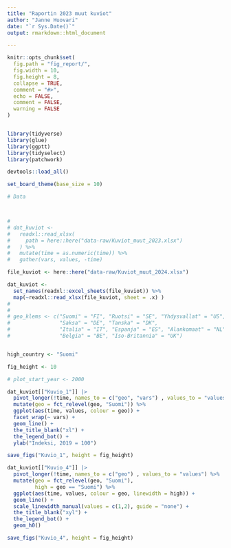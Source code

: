 ```yaml
---
title: "Raportin 2023 muut kuviot"
author: "Janne Huovari"
date: "`r Sys.Date()`"
output: rmarkdown::html_document

---
```


```r

knitr::opts_chunk$set(
  fig.path = "fig_report/",
  fig.width = 10,
  fig.height = 8,
  collapse = TRUE,
  comment = "#>", 
  echo = FALSE, 
  comment = FALSE, 
  warning = FALSE
)


library(tidyverse)
library(glue)
library(ggptt)
library(tidyselect)
library(patchwork)

devtools::load_all()

set_board_theme(base_size = 10)

# Data



# 
# dat_kuviot <-
#   readxl::read_xlsx(
#     path = here::here("data-raw/Kuviot_muut_2023.xlsx")
#   ) %>%
#   mutate(time = as.numeric(time)) %>%
#   gather(vars, values, -time)

file_kuviot <- here::here("data-raw/Kuviot_muut_2024.xlsx")

dat_kuviot <-
  set_names(readxl::excel_sheets(file_kuviot)) %>%
  map(~readxl::read_xlsx(file_kuviot, sheet = .x) )
# 
# 
# geo_klems <- c("Suomi" = "FI", "Ruotsi" = "SE", "Yhdysvallat" = "US", 
#                "Saksa" = "DE", "Tanska" = "DK", 
#                "Italia" = "IT", "Espanja" = "ES", "Alankomaat" = "NL",
#                "Belgia" = "BE", "Iso-Britannia" = "UK") 


high_country <- "Suomi"

fig_height <- 10

# plot_start_year <- 2000

```

```r


dat_kuviot[["Kuvio_1"]] |>
  pivot_longer(!time, names_to = c("geo", "vars") , values_to = "values", names_sep = "_") %>% 
  mutate(geo = fct_relevel(geo, "Suomi")) %>% 
  ggplot(aes(time, values, colour = geo)) +
  facet_wrap(~ vars) +
  geom_line() +
  the_title_blank("xl") +
  the_legend_bot() +
  ylab("Indeksi, 2019 = 100")

save_figs("Kuvio_1", height = fig_height)
```

```r


dat_kuviot[["Kuvio_4"]] |>
  pivot_longer(!time, names_to = c("geo") , values_to = "values") %>% 
  mutate(geo = fct_relevel(geo, "Suomi"),
         high = geo == "Suomi") %>% 
  ggplot(aes(time, values, colour = geo, linewidth = high)) +
  geom_line() +
  scale_linewidth_manual(values = c(1,2), guide = "none") +
  the_title_blank("xyl") +
  the_legend_bot() +
  geom_h0()

save_figs("Kuvio_4", height = fig_height)
```


